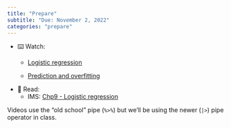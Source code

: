 ```yaml
---
title: "Prepare"
subtitle: "Due: November 2, 2022"
categories: "prepare"
---
```


-   ⌨️ Watch:
    -   [Logistic regression](https://youtu.be/AidXFYSYfJg)

    -   [Prediction and overfitting](https://youtu.be/Qd4lu_Lmwi0)
-   📖 Read:
    -   IMS: [Chp ](https://openintro-ims.netlify.app/model-mlr.html)[9 - Logistic regression](https://openintro-ims.netlify.app/model-logistic.html#model-logistic)

::: callout-note
Videos use the "old school" pipe (`%>%`) but we'll be using the newer (`|>`) pipe operator in class.
:::
